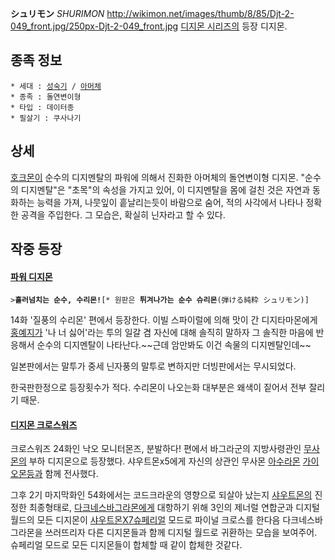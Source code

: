'''シュリモン''' ''SHURIMON''
http://wikimon.net/images/thumb/8/85/Djt-2-049_front.jpg/250px-Djt-2-049_front.jpg
[[디지몬 시리즈]]의 등장 디지몬.

== 종족 정보 ==
 * 세대 : [[성숙기]] / [[아머체]]
 * 종족 : 돌연변이형
 * 타입 : 데이터종
 * 필살기 : 쿠사나기

== 상세 ==
[[호크몬]]이 순수의 디지멘탈의 파워에 의해서 진화한 아머체의 돌연변이형 디지몬. "순수의 디지멘탈"은 "초목"의 속성을 가지고 있어, 이 디지멘탈을 몸에 걸친 것은 자연과 동화하는 능력을 가져, 나뭇잎이 흩날리는듯이 바람으로 숨어, 적의 사각에서 나타나 정확한 공격을 주입한다. 그 모습은, 확실히 닌자라고 할 수 있다.

== 작중 등장 ==
==== [[파워 디지몬]] ====
 >'''흘러넘치는 순수, 수리몬!'''[* 원판은 '''튀겨나가는 순수 슈리몬'''(弾ける純粋 シュリモン)]

14화 '질풍의 수리몬' 편에서 등장한다. 이빌 스파이럴에 의해 맛이 간 디지타마몬에게 [[홍예지]]가 '나 너 싫어'라는 투의 일갈 겸 자신에 대해 솔직히 말하자 그 솔직한 마음에 반응해서 순수의 디지멘탈이 나타난다.~~근데 암만봐도 이건 속물의 디지멘탈인데~~

일본판에서는 말투가 중세 닌자풍의 말투로 변하지만 더빙판에서는 무시되었다.

한국판한정으로 등장횟수가 적다. 수리몬이 나오는화 대부분은 왜색이 짙어서 전부 잘리기 때문.

==== [[디지몬 크로스워즈]] ====
크로스워즈 24화인 낙오 모니터몬즈, 분발하다! 편에서  바그라군의 지방사령관인 [[무사몬]]의 부하 디지몬으로 등장했다. 샤우트몬x5에게 자신의 상관인 무사몬 [[아수라몬]] [[가이오몬]]등과 함께 전사했다.

그후 2기 마지막화인 54화에서는 코드크라운의 영향으로 되살아 났는지 [[샤우트몬]]의 진정한 최종형태로, [[다크네스바그라몬]]에게 대항하기 위해 3인의 제너럴 연합군과 디지털 월드의 모든 디지몬이 [[샤우트몬X7]]슈페리얼 모드로 파이널 크로스를 한다음 다크네스바그라몬을 쓰러뜨리자 다른 디지몬들과 함께 디지털 월드로 귀환하는 모습을 보여주어. 슈페리얼 모드로 모든 디지몬들이 합체할 때 같이 합체한 것같다.
